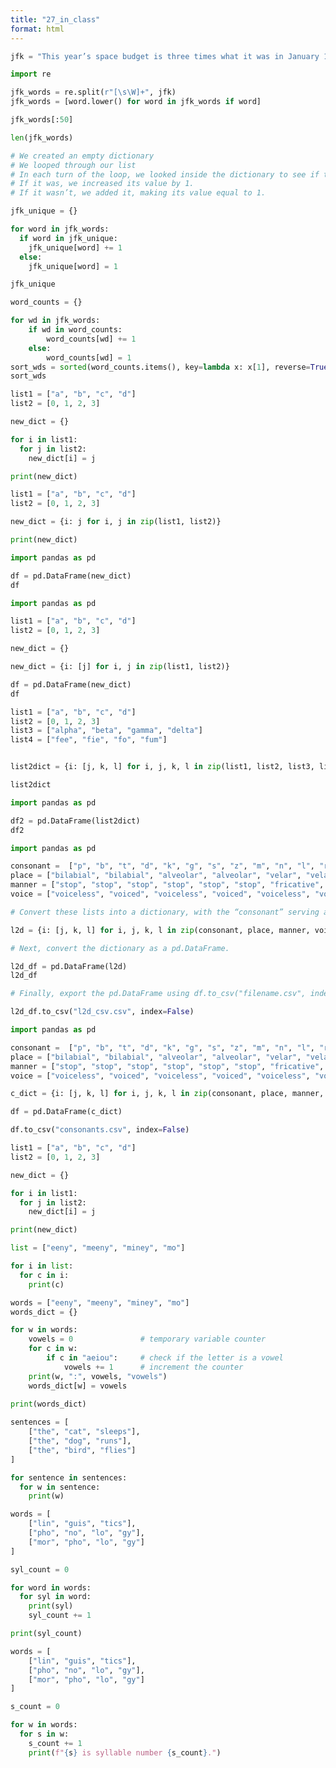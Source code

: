 ```yaml
---
title: "27_in_class"
format: html
---
```


```python
jfk = "This year’s space budget is three times what it was in January 1961, and it is greater than the space budget of the previous eight years combined. That budget now stands at $5,400,000 a year — a staggering sum, though somewhat less than we pay for cigarettes and cigars every year. Space expenditures will soon rise some more, from 40 cents per person per week to more than 50 cents a week for every man, woman and child in the United States, for we have given this program a high national priority — even though I realize that this is in some measure an act of faith and vision, for we do not now know what benefits await us. But if I were to say, my fellow citizens, that we shall send to the moon, 240,000 miles away from the control station in Houston, a giant rocket more than 300 feet tall, the length of this football field, made of new metal alloys, some of which have not yet been invented, capable of standing heat and stresses several times more than have ever been experienced, fitted together with a precision better than the finest watch, carrying all the equipment needed for propulsion, guidance, control, communications, food and survival, on an untried mission, to an unknown celestial body, and then return it safely to Earth, re-entering the atmosphere at speeds of over 25,000 miles per hour, causing heat about half that of the temperature of the sun — almost as hot as it is here today — and do all this, and do it right, and do it first before this decade is out — then we must be bold. I’m the one who is doing all the work, so we just want you to stay cool for a minute. [laughter] However, I think we’re going to do it, and I think that we must pay what needs to be paid. I don’t think we ought to waste any money, but I think we ought to do the job. And this will be done in the decade of the sixties. It may be done while some of you are still here at school at this college and university. It will be done during the term of office of some of the people who sit here on this platform. But it will be done. And it will be done before the end of this decade. I am delighted that this university is playing a part in putting a man on the moon as part of a great national effort of the United States of America. Many years ago, the great British explorer George Mallory, who was to die on Mount Everest, was asked why did he want to climb it? He said, “Because it is there.” Well, space is there, and we’re going to climb it, and the moon and the planets are there, and new hopes for knowledge and peace are there. And, therefore, as we set sail we ask God’s blessing on the most hazardous and dangerous and greatest adventure on which man has ever embarked. Thank you."
```

```python
import re

jfk_words = re.split(r"[\s\W]+", jfk)
jfk_words = [word.lower() for word in jfk_words if word]

jfk_words[:50]
```

```python
len(jfk_words)
```

```python
# We created an empty dictionary
# We looped through our list
# In each turn of the loop, we looked inside the dictionary to see if the current word was there.
# If it was, we increased its value by 1.
# If it wasn’t, we added it, making its value equal to 1.

jfk_unique = {}

for word in jfk_words:
  if word in jfk_unique:
    jfk_unique[word] += 1
  else:
    jfk_unique[word] = 1

jfk_unique


```



```python
word_counts = {}

for wd in jfk_words:
    if wd in word_counts:              
        word_counts[wd] += 1
    else:                              
        word_counts[wd] = 1
sort_wds = sorted(word_counts.items(), key=lambda x: x[1], reverse=True)
sort_wds
```



```python
list1 = ["a", "b", "c", "d"]
list2 = [0, 1, 2, 3]

new_dict = {}

for i in list1: 
  for j in list2:
    new_dict[i] = j

print(new_dict)
```


```python
list1 = ["a", "b", "c", "d"]
list2 = [0, 1, 2, 3]

new_dict = {i: j for i, j in zip(list1, list2)}

print(new_dict)
```

```python
import pandas as pd

df = pd.DataFrame(new_dict)
df
```



```python
import pandas as pd

list1 = ["a", "b", "c", "d"]
list2 = [0, 1, 2, 3]

new_dict = {}

new_dict = {i: [j] for i, j in zip(list1, list2)}

df = pd.DataFrame(new_dict)
df
```



```python
list1 = ["a", "b", "c", "d"]
list2 = [0, 1, 2, 3]
list3 = ["alpha", "beta", "gamma", "delta"]
list4 = ["fee", "fie", "fo", "fum"]


list2dict = {i: [j, k, l] for i, j, k, l in zip(list1, list2, list3, list4)}

list2dict
```



```python
import pandas as pd

df2 = pd.DataFrame(list2dict)
df2
```



```python
import pandas as pd

consonant =  ["p", "b", "t", "d", "k", "g", "s", "z", "m", "n", "l", "r", "w", "j", "h"]
place = ["bilabial", "bilabial", "alveolar", "alveolar", "velar", "velar", "alveolar", "alveolar", "bilabial", "alveolar", "alveolar", "alveolar", "labial-velar", "palatal", "glottal"]
manner = ["stop", "stop", "stop", "stop", "stop", "stop", "fricative", "fricative", "nasal", "nasal", "lateral", "trill", "glide", "glide", "fricative"]
voice = ["voiceless", "voiced", "voiceless", "voiced", "voiceless", "voiced", "voiceless", "voiced", "voiced", "voiced", "voiced", "voiced", "voiced", "voiced", "voiceless"]

# Convert these lists into a dictionary, with the “consonant” serving as the key.

l2d = {i: [j, k, l] for i, j, k, l in zip(consonant, place, manner, voice)}

# Next, convert the dictionary as a pd.DataFrame.

l2d_df = pd.DataFrame(l2d)
l2d_df

# Finally, export the pd.DataFrame using df.to_csv("filename.csv", index=False)

l2d_df.to_csv("l2d_csv.csv", index=False)


```


















```python
import pandas as pd

consonant =  ["p", "b", "t", "d", "k", "g", "s", "z", "m", "n", "l", "r", "w", "j", "h"]
place = ["bilabial", "bilabial", "alveolar", "alveolar", "velar", "velar", "alveolar", "alveolar", "bilabial", "alveolar", "alveolar", "alveolar", "labial-velar", "palatal", "glottal"]
manner = ["stop", "stop", "stop", "stop", "stop", "stop", "fricative", "fricative", "nasal", "nasal", "lateral", "trill", "glide", "glide", "fricative"]
voice = ["voiceless", "voiced", "voiceless", "voiced", "voiceless", "voiced", "voiceless", "voiced", "voiced", "voiced", "voiced", "voiced", "voiced", "voiced", "voiceless"]

c_dict = {i: [j, k, l] for i, j, k, l in zip(consonant, place, manner, voice)}

df = pd.DataFrame(c_dict)

df.to_csv("consonants.csv", index=False)
```



```python
list1 = ["a", "b", "c", "d"]
list2 = [0, 1, 2, 3]

new_dict = {}

for i in list1:
  for j in list2:
    new_dict[i] = j

print(new_dict)
```



```python
list = ["eeny", "meeny", "miney", "mo"]

for i in list:
  for c in i:
    print(c)
```


```python
words = ["eeny", "meeny", "miney", "mo"]
words_dict = {}

for w in words:
    vowels = 0               # temporary variable counter
    for c in w:              
        if c in "aeiou":     # check if the letter is a vowel
            vowels += 1      # increment the counter
    print(w, ":", vowels, "vowels")
    words_dict[w] = vowels
    
print(words_dict)
```


```python
sentences = [
    ["the", "cat", "sleeps"],
    ["the", "dog", "runs"],
    ["the", "bird", "flies"]
]

for sentence in sentences:
  for w in sentence:
    print(w)
```




```python
words = [
    ["lin", "guis", "tics"],
    ["pho", "no", "lo", "gy"],
    ["mor", "pho", "lo", "gy"]
]

syl_count = 0

for word in words:
  for syl in word:
    print(syl)
    syl_count += 1

print(syl_count)

```








```python
words = [
    ["lin", "guis", "tics"],
    ["pho", "no", "lo", "gy"],
    ["mor", "pho", "lo", "gy"]
]

s_count = 0

for w in words:
  for s in w:
    s_count += 1
    print(f"{s} is syllable number {s_count}.")

```

